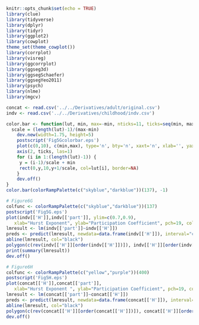```r
knitr::opts_chunk$set(echo = TRUE)
library(clue)
library(tidyverse)
library(dplyr)
library(tidyr)
library(ggplot2)
library(cowplot)
theme_set(theme_cowplot())
library(corrplot)
library(visreg)
library(ggcorrplot)
library(ggseg3d)
library(ggsegSchaefer)
library(ggsegYeo2011)
library(psych)
library(nlme)
library(mgcv)

concat <- read.csv('../../Derivatives/adult/original.csv')
indv <- read.csv('../../Derivatives/childhood/indv.csv')
```

```r
color.bar <- function(lut, min, max=-min, nticks=11, ticks=seq(min, max, len=nticks), title='') {
  scale = (length(lut)-1)/(max-min)
    dev.new(width=1.75, height=5)
    postscript('Fig5Gcolorbar.eps') 
    plot(c(0,10), c(min,max), type='n', bty='n', xaxt='n', xlab='', yaxt='n', ylab='', main=title)
    axis(2, ticks, las=1)
    for (i in 1:(length(lut)-1)) {
     y = (i-1)/scale + min
     rect(0,y,10,y+1/scale, col=lut[i], border=NA)
    }
    dev.off()  
}
color.bar(colorRampPalette(c("skyblue","darkblue"))(137), -1)
```

```r
# Figure6G
colfunc <- colorRampPalette(c("skyblue","darkblue"))(137)
postscript('Fig5G.eps') 
plot(indv[['H']],indv[['part']], ylim=c(0.7,0.9),
   xlab="Hurst Exponent", ylab="Participation Coefficient", pch=19, col=colfunc)
lmresult <- lm(indv[['part']]~indv[['H']])
preds <- predict(lmresult, newdata=data.frame(indv[['H']]), interval="confidence", level = 0.95)
abline(lmresult, col="black")
polygon(c(rev(indv[['H']][order(indv[['H']])]), indv[['H']][order(indv[['H']])]), c(rev(preds[ ,3][order(indv[['H']])]), preds[ ,2][order(indv[['H']])]), col = 'grey80', border = NA)
print(summary(lmresult))
dev.off()
```

```r
# Figure6H
colfunc <- colorRampPalette(c("yellow","purple"))(400)
postscript('Fig5H.eps') 
plot(concat[['H']],concat[['part']], 
   xlab="Hurst Exponent ", ylab="Participation Coefficient", pch=19, col=colfunc[concat[['SArank']]])
lmresult <- lm(concat[['part']]~concat[['H']])
preds <- predict(lmresult, newdata=data.frame(concat[['H']]), interval="confidence", level = 0.95)
abline(lmresult, col="black")
polygon(c(rev(concat[['H']][order(concat[['H']])]), concat[['H']][order(concat[['H']])]), c(rev(preds[ ,3][order(concat[['H']])]), preds[ ,2][order(concat[['H']])]), col = 'grey80', border = NA)
dev.off()
```